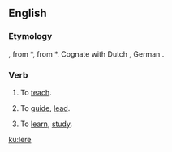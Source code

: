 ==English==
===Etymology===
{{OE.}} {{term|læran|lǣran}}, from {{PG.}} *{{term||laizjan}}, from *{{term||laizā|lore}}.  Cognate with Dutch {{term|leeren}}, German {{term|lehren}}.

===Verb===
{{en-verb|ler|es}}

# {{obsolete}} To [[teach]].
# {{obsolete}} To [[guide]], [[lead]].
# {{obsolete}} To [[learn]], [[study]].

[[ku:lere]]